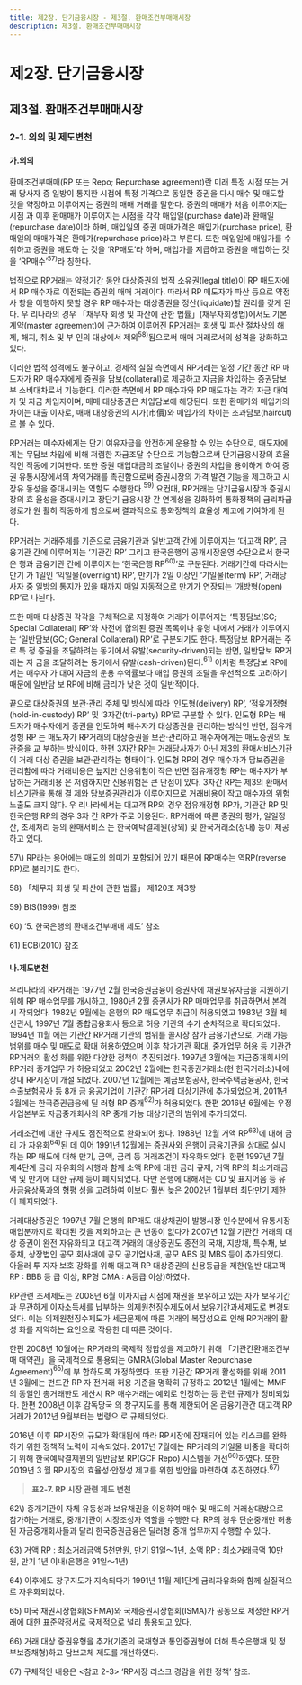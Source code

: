 ```yaml
---
title: 제2장. 단기금융시장 - 제3절. 환매조건부매매시장
description: 제3절. 환매조건부매매시장
---
```


# 제2장. 단기금융시장

## 제3절. 환매조건부매매시장

### 2-1. 의의 및 제도변천

#### 가.의의

환매조건부매매(RP 또는 Repo; Repurchase agreement)란 미래 특정 시점 또는 거래
당사자 중 일방이 통지한 시점에 특정 가격으로 동일한 증권을 다시 매수 및 매도할 것을
약정하고 이루어지는 증권의 매매 거래를 말한다. 증권의 매매가 처음 이루어지는 시점
과 이후 환매매가 이루어지는 시점을 각각 매입일(purchase date)과 환매일(repurchase
date)이라 하며, 매입일의 증권 매매가격은 매입가(purchase price), 환매일의 매매가격은
환매가(repurchase price)라고 부른다. 또한 매입일에 매입가를 수취하고 증권을 매도하
는 것을 ‘RP매도’라 하며, 매입가를 지급하고 증권을 매입하는 것을 ‘RP매수’$^{57)}$라 칭한다.

법적으로 RP거래는 약정기간 동안 대상증권의 법적 소유권(legal title)이 RP 매도자에
서 RP 매수자로 이전되는 증권의 매매 거래이다. 따라서 RP 매도자가 파산 등으로 약정 사
항을 이행하지 못할 경우 RP 매수자는 대상증권을 정산(liquidate)할 권리를 갖게 된다. 우
리나라의 경우 「채무자 회생 및 파산에 관한 법률」(채무자회생법)에서도 기본계약(master
agreement)에 근거하여 이루어진 RP거래는 회생 및 파산 절차상의 해제, 해지, 취소 및 부
인의 대상에서 제외$^{58)}$됨으로써 매매 거래로서의 성격을 강화하고 있다.

이러한 법적 성격에도 불구하고, 경제적 실질 측면에서 RP거래는 일정 기간 동안 RP 매
도자가 RP 매수자에게 증권을 담보(collateral)로 제공하고 자금을 차입하는 증권담보부
소비대차로서 기능한다. 이러한 측면에서 RP 매수자와 RP 매도자는 각각 자금 대여자 및
자금 차입자이며, 매매 대상증권은 차입담보에 해당된다. 또한 환매가와 매입가의 차이는
대출 이자로, 매매 대상증권의 시가(市價)와 매입가의 차이는 초과담보(haircut)로 볼 수
있다.

RP거래는 매수자에게는 단기 여유자금을 안전하게 운용할 수 있는 수단으로, 매도자에
게는 무담보 차입에 비해 저렴한 자금조달 수단으로 기능함으로써 단기금융시장의 효율
적인 작동에 기여한다. 또한 증권 매입대금의 조달이나 증권의 차입을 용이하게 하여 증권
유통시장에서의 차익거래를 촉진함으로써 증권시장의 가격 발견 기능을 제고하고 시장유
동성을 증대시키는 역할도 수행한다.$^{59)}$ 요컨대, RP거래는 단기금융시장과 증권시장의 효
율성을 증대시키고 장단기 금융시장 간 연계성을 강화하여 통화정책의 금리파급경로가 원
활히 작동하게 함으로써 결과적으로 통화정책의 효율성 제고에 기여하게 된다.

RP거래는 거래주체를 기준으로 금융기관과 일반고객 간에 이루어지는 ‘대고객 RP’, 금
융기관 간에 이루어지는 ‘기관간 RP’ 그리고 한국은행의 공개시장운영 수단으로서 한국은
행과 금융기관 간에 이루어지는 ‘한국은행 RP$^{60)}$’로 구분된다. 거래기간에 따라서는 만기
가 1일인 ‘익일물(overnight) RP’, 만기가 2일 이상인 ‘기일물(term) RP’, 거래당사자 중 일방의 통지가 있을 때까지 매일 자동적으로 만기가 연장되는 ‘개방형(open) RP’로 나뉜다.

또한 매매 대상증권 각각을 구체적으로 지정하여 거래가 이루어지는 ‘특정담보(SC;
Special Collateral) RP’와 사전에 합의된 증권 목록이나 유형 내에서 거래가 이루어지는
‘일반담보(GC; General Collateral) RP’로 구분되기도 한다. 특정담보 RP거래는 주로 특
정 증권을 조달하려는 동기에서 유발(security-driven)되는 반면, 일반담보 RP거래는 자
금을 조달하려는 동기에서 유발(cash-driven)된다.$^{61)}$ 이처럼 특정담보 RP에서는 매수자
가 대여 자금의 운용 수익률보다 매입 증권의 조달을 우선적으로 고려하기 때문에 일반담
보 RP에 비해 금리가 낮은 것이 일반적이다.

끝으로 대상증권의 보관·관리 주체 및 방식에 따라 ‘인도형(delivery) RP’, ‘점유개정형
(hold-in-custody) RP’ 및 ‘3자간(tri-party) RP’로 구분할 수 있다. 인도형 RP는 매도자가
매수자에게 증권을 인도하여 매수자가 대상증권을 관리하는 방식인 반면, 점유개정형 RP
는 매도자가 RP거래의 대상증권을 보관·관리하고 매수자에게는 매도증권의 보관증을 교
부하는 방식이다. 한편 3자간 RP는 거래당사자가 아닌 제3의 환매서비스기관이 거래 대상
증권을 보관·관리하는 형태이다. 인도형 RP의 경우 매수자가 담보증권을 관리함에 따라
거래비용은 높지만 신용위험이 작은 반면 점유개정형 RP는 매수자가 부담하는 거래비용
은 저렴하지만 신용위험은 큰 단점이 있다. 3자간 RP는 제3의 환매서비스기관을 통해 결
제와 담보증권관리가 이루어지므로 거래비용이 작고 매수자의 위험노출도 크지 않다. 우
리나라에서는 대고객 RP의 경우 점유개정형 RP가, 기관간 RP 및 한국은행 RP의 경우 3자
간 RP가 주로 이용된다. RP거래에 따른 증권의 평가, 일일정산, 조세처리 등의 환매서비스
는 한국예탁결제원(장외) 및 한국거래소(장내) 등이 제공하고 있다.

<GComment>
57\) RP라는 용어에는 매도의 의미가 포함되어 있기 때문에 RP매수는 역RP(reverse RP)로 불리기도 한다.

58\) 「채무자 회생 및 파산에 관한 법률」 제120조 제3항

59\) BIS(1999) 참조

60\) ‘5. 한국은행의 환매조건부매매 제도’ 참조

61\) ECB(2010) 참조
</GComment>

#### 나.제도변천

우리나라의 RP거래는 1977년 2월 한국증권금융이 증권사에 채권보유자금을 지원하기 위해 RP 매수업무를 개시하고, 1980년 2월 증권사가 RP 매매업무를 취급하면서 본격 시
작되었다. 1982년 9월에는 은행의 RP 매도업무 취급이 허용되었고 1983년 3월 체신관서,
1997년 7월 종합금융회사 등으로 허용 기관의 수가 순차적으로 확대되었다. 1994년 11월
에는 기관간 RP거래 기관의 범위를 콜시장 참가 금융기관으로, 거래 가능 범위를 매수 및
매도로 확대 허용하였으며 이후 참가기관 확대, 중개업무 허용 등 기관간 RP거래의 활성
화를 위한 다양한 정책이 추진되었다. 1997년 3월에는 자금중개회사의 RP거래 중개업무
가 허용되었고 2002년 2월에는 한국증권거래소(현 한국거래소)내에 장내 RP시장이 개설
되었다. 2007년 12월에는 예금보험공사, 한국주택금융공사, 한국수출보험공사 등 8개 금
융공기업이 기관간 RP거래 대상기관에 추가되었으며, 2011년 3월에는 한국증권금융에 딜
러형 RP 중개$^{62)}$가 허용되었다. 한편 2016년 6월에는 우정사업본부도 자금중개회사의 RP
중개 가능 대상기관의 범위에 추가되었다.

거래조건에 대한 규제도 점진적으로 완화되어 왔다. 1988년 12월 거액 RP$^{63)}$에 대해 금리
가 자유화$^{64)}$된 데 이어 1991년 12월에는 증권사와 은행이 금융기관을 상대로 실시하는 RP
매도에 대해 만기, 금액, 금리 등 거래조건이 자유화되었다. 한편 1997년 7월 제4단계 금리
자유화의 시행과 함께 소액 RP에 대한 금리 규제, 거액 RP의 최소거래금액 및 만기에 대한
규제 등이 폐지되었다. 다만 은행에 대해서는 CD 및 표지어음 등 유사금융상품과의 형평
성을 고려하여 이보다 훨씬 늦은 2002년 1월부터 최단만기 제한이 폐지되었다.

거래대상증권은 1997년 7월 은행의 RP매도 대상채권이 발행시장 인수분에서 유통시장
매입분까지로 확대된 것을 제외하고는 큰 변동이 없다가 2007년 12월 기관간 거래의 대상
증권이 완전 자유화되고 대고객 거래의 대상증권도 종전의 국채, 지방채, 특수채, 보증채,
상장법인 공모 회사채에 공모 공기업사채, 공모 ABS 및 MBS 등이 추가되었다. 아울러 투
자자 보호 강화를 위해 대고객 RP 대상증권의 신용등급을 제한(일반 대고객 RP : BBB 등
급 이상, RP형 CMA : A등급 이상)하였다.

RP관련 조세제도는 2008년 6월 이자지급 시점에 채권을 보유하고 있는 자가 보유기간
과 무관하게 이자소득세를 납부하는 의제원천징수제도에서 보유기간과세제도로 변경되
었다. 이는 의제원천징수제도가 세금문제에 따른 거래의 복잡성으로 인해 RP거래의 활성
화를 제약하는 요인으로 작용한 데 따른 것이다.

한편 2008년 10월에는 RP거래의 국제적 정합성을 제고하기 위해 「기관간환매조건부매
매약관」을 국제적으로 통용되는 GMRA(Global Master Repurchase Agreement)$^{65)}$에 부
합하도록 개정하였다. 또한 기관간 RP거래 활성화를 위해 2011년 3월에는 펀드간 RP 자
전거래 허용 기준을 명확히 규정하고 2012년 1월에는 MMF의 동일인 총거래한도 계산시
RP 매수거래는 예외로 인정하는 등 관련 규제가 정비되었다. 한편 2008년 이후 감독당국
의 창구지도를 통해 제한되어 온 금융기관간 대고객 RP거래가 2012년 9월부터는 법령으
로 규제되었다.

2016년 이후 RP시장의 규모가 확대됨에 따라 RP시장에 잠재되어 있는 리스크를 완화
하기 위한 정책적 노력이 지속되었다. 2017년 7월에는 RP거래의 기일물 비중을 확대하기
위해 한국예탁결제원의 일반담보 RP(GCF Repo) 시스템을 개선$^{66)}$하였다. 또한 2019년 3
월 RP시장의 효율성·안정성 제고를 위한 방안을 마련하여 추진하였다.$^{67)}$

> __표2-7. RP 시장 관련 제도 변천__

<GCenterImg src ="/fm/t2-7.png" />
<GCenterImg src ="/fm/t2-7(2).png" caption="그림2-5.콜금리 추이"/>

<GComment>
62\) 중개기관이 자체 유동성과 보유채권을 이용하여 매수 및 매도의 거래상대방으로 참가하는 거래로, 중개기관이 시장조성자 역할을 수행한
다. RP의 경우 단순중개만 허용된 자금중개회사들과 달리 한국증권금융은 딜러형 중개 업무까지 수행할 수 있다.

63\) 거액 RP : 최소거래금액 5천만원, 만기 91일〜1년, 소액 RP : 최소거래금액 10만원, 만기 1년 이내(은행은 91일〜1년)

64\) 이후에도 창구지도가 지속되다가 1991년 11월 제1단계 금리자유화와 함께 실질적으로 자유화되었다.

65\) 미국 채권시장협회(SIFMA)와 국제증권시장협회(ISMA)가 공동으로 제정한 RP거래에 대한 표준약정서로 국제적으로 널리 통용되고
있다.

66\) 거래 대상 증권유형을 추가(기존의 국채형과 통안증권형에 더해 특수은행채 및 정부보증채형)하고 담보교체 제도를 개선하였다.

67\) 구체적인 내용은 \<참고 2-3\> ‘RP시장 리스크 경감을 위한 정책’ 참조.
</GComment>